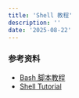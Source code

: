 ```yaml
---
title: 'Shell 教程'
description: ''
date: '2025-08-22'
---
```


### 参考资料

- [Bash 脚本教程](https://wangdoc.com/bash/)
- [Shell Tutorial](https://github.com/jaywcjlove/shell-tutorial)